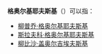 '''格奥尔基耶夫斯基'''（{{lang-mk|Георгиевски}}）可以指：
*[[柳普乔·格奥尔基耶夫斯基|柳普乔·格奥尔基耶夫斯基]] 
*[[斯拉夫科·格奥尔基耶夫斯基|斯拉夫科·格奥尔基耶夫斯基]]
*[[柳比沙·盖奥尔吉埃夫斯基|柳比沙·盖奥尔吉埃夫斯基]]

{{Disambiguation|G|Cat=八字以上人名译名消歧义}}